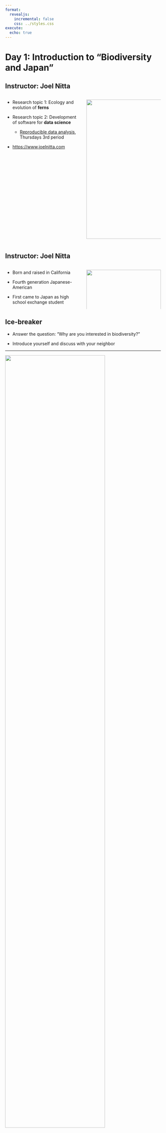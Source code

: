 ```yaml
---
format:
  revealjs:
    incremental: false
    css: ../styles.css
execute: 
  echo: true
---
```


# Day 1: Introduction to "Biodiversity and Japan"

## Instructor: Joel Nitta

:::: {.columns}

::: {.column width="50%"}
- Research topic 1: Ecology and evolution of **ferns**

- Research topic 2: Development of software for **data science**
  - [Reproducible data analysis](https://syllabus.gs.chiba-u.jp/2024/101101101076000/Z011531301/en_US), Thursdays 3rd period

- <https://www.joelnitta.com>
:::

::: {.column width="50%"}
![](https://github.com/joelnitta/joelnitta-site/blob/master/static/media/headers/research_img2.jpg?raw=true){fig-alt="Image of Joel Nitta in field" height="450"}
:::

::::

## Instructor: Joel Nitta

:::: {.columns}

::: {.column width="50%"}

- Born and raised in California

- Fourth generation Japanese-American

- First came to Japan as high school exchange student
:::

::: {.column width="50%"}
![](https://upload.wikimedia.org/wikipedia/commons/thumb/9/94/California_in_United_States.svg/2880px-California_in_United_States.svg.png){fig-alt="Image of California map" width="100%" height="100%"}
:::

::::

## Ice-breaker

- Answer the question: "Why are you interested in biodiversity?"

- Introduce yourself and discuss with your neighbor

---

![](https://climate.copernicus.eu/sites/default/files/styles/hero_image_extra_large_2x/public/2019-10/biodiversity.jpg?itok=4yl27Tnz){fig-alt="Biodiversity image from https://climate.copernicus.eu" width="80%" height="80%"}

::: {.small}
https://climate.copernicus.eu
:::

## What is biodiversity?

- **The different kinds of life that occur on our planet**

. . .

- Often we talk about the **number of species**, but it has other definitions too

## Why does biodiversity matter?

:::: {.columns}

::: {.column width="30%"}
1. How would you feel if you could **never visit a natural place** like a forest or the mountains?
:::

::: {.column width="70%"}
![](https://images.unsplash.com/photo-1605714726527-411541ab17f4?ixlib=rb-4.0.3&ixid=M3wxMjA3fDB8MHxzZWFyY2h8M3x8Z3JlZW4lMjBmb3Jlc3R8ZW58MHx8MHx8fDA%3D&w=1000&q=80){fig-alt="Image of a forest" width="100%" height="100%"}

::: {.small}
https://images.unsplash.com/
:::

:::

::::

## Why does biodiversity matter?

:::: {.columns}

::: {.column width="30%"}
2. How would you feel if you knew that a **place like the Great Barrier Reef were to disappear**?
:::

::: {.column width="70%"}
![](https://www.nma.gov.au/__data/assets/image/0003/629472/MA47350944-Coral-Outcrop-1200w.jpg){fig-alt="Image of Great Barrier Reef" width="100%" height="100%"}

::: {.small}
https://www.nma.gov.au/
:::

:::

::::

## Biodiversity has inherent value

- Biodiversity has **inherent value**: it is worth something **just by existing**

- Biodiversity has **cultural value**: we derive **inspiration** from it

## Why does biodiversity matter?

:::: {.columns}

::: {.column width="30%"}
1. How would you feel if you **couldn't eat any fruit** because there were no bees to pollinate flowers?
:::

::: {.column width="70%"}
![](https://upload.wikimedia.org/wikipedia/commons/thumb/7/75/Apis_mellifera_-_Prunus_padus_-_Keila.jpg/600px-Apis_mellifera_-_Prunus_padus_-_Keila.jpg){fig-alt="Image of bee pollinating flower" width="100%" height="100%"}

::: {.small}
https://upload.wikimedia.org/
:::

:::

::::

## Humans depend on biodiversity

:::: {.columns}

::: {.column width="30%"}
2. How would you feel if you **didn't have access to clean drinking water** because there were no wetlands to help filter it?
:::

::: {.column width="70%"}
![](https://upload.wikimedia.org/wikipedia/commons/8/88/Tourbi%C3%A8re_03_-_Parc_de_Frontenac_-_Juillet_2008.jpg){fig-alt="Image of wetland" width="100%" height="100%"}

::: {.small}
https://upload.wikimedia.org/
:::

:::

::::

## Why does biodiversity matter?

- Biodiversity provides **ecosystem services**: humans benefit from the natural environment

## Biodiversity is **in danger**

We will learn about the **specific risks** posed to biodiversity, and **actionable measures** to counteract them.

::: {.columns}
::: {.column}
::: {.incremental}

- Climate change
- Population growth
- Invasive species

:::
:::
::: {.column}
![](https://s3.eu-west-2.amazonaws.com/iema.net/transform/_1440x1040_crop_center-center_80_none/90278/web_climatechange_shutterstock_396593335.webp)

::: {.small}
https://www.iema.net/articles/climate-change-to-pose-bigger-threat-to-biodiversity-than-land-use-by-2070/
:::

:::
:::

## Biodiversity in Japan

:::: {.columns}

::: {.column width="50%"}
- Did you know that **Japan is a biodiversity hotspot?**

- Do you know why?
:::

::: {.column width="50%"}
![](https://hanwellzoo.co.uk/wp-content/uploads/2017/02/0004_red-crowned-crane.jpg){fig-alt="Red-crowned cranes" width="100%" height="100%"}

::: {.small}
https://hanwellzoo.co.uk/
:::

:::

::::

## Japan as a biodiversity hotspot

Japan has a **wide variation of climates** in a small area

::: {.incremental}
- Species are usually adapted for one particular kind of climate
- This results in many species
:::

## Goals of this class

By the end of the course, you will be able to:

- understand the **processes generating biodiversity**
- explain **how biodiversity is distributed** globally and in Japan
- propose ways to effectively **conserve biodiversity**

## Expectations of this class

- I expect you to **participate in discussions**

- I expect you to **ask questions**

## Language of this class

- This class is **conducted in English**

- But, you can ask questions in Japanese and I will explain in Japanese if needed

- **日本語**でも必要に応じて**大丈夫です**。

- とにかく何か分からないことがあったら、<br>聞いてください！

## Structure of this class

- Classic model: Introduce new ideas in class then complete homework assignments about them

- **Flipped model**: Introduce new ideas **ahead of class** in videos, and we will learn more about those topics in depth through in-class discussions

## Videos

- We will watch **videos** from a series on biodiversity produced by the California Academy of Sciences

- Each is video is 5-10 minutes long.

- There are usually 3-4 videos per week.

## Intro video

{{< video https://www.youtube.com/embed/HpDJBFflYKI width="75%" height="75%" >}}

::: {.medsmall}
<https://www.youtube.com/embed/HpDJBFflYKI>
:::

## Quizzes

- **There will be a short quiz** (ca. 5-10 min.) on the content of the video at the start of each class.

- **Bring your laptop or smartphone** to take the quiz on [Socrative](https://www.socrative.com/).

## Sample quiz

::: {.columns}
::: {.column width="40%"}
- Enter room name `JABIOD2025` at <https://gosocrative.com> **or** scan the barcode
:::
::: {.column width="60%"}
![](../images/socrative_qr.png){fig-alt="QR code linking to Socrative room for JABIOD2024"}
:::
:::

## Schedule

- Day 1, 2025-06-10
  - Introduction: Why does biodiversity matter? (no quiz)

- Day 2, 2025-06-17
  - Global distribution of biodiversity

- Day 3, 2025-06-24
  - Levels of biodiversity

- Day 4, Media Day (on-demand, no quiz)
  - Distribution of biodiversity in Japan

## Schedule (cont'd)

- Day 5, 2025-07-01
  - Midterm test, Ecosystems & ecosystem services (no quiz)

- Day 6, 2025-07-08
  - Threats to biodiversity

- Day 7, 2025-07-15
  - Protecting biodiversity

- Day 8, 2025-07-22: Final presentation

## Grades

- Quizzes 20%
  - The single lowest scoring quiz won't be counted
- Midterm 30%
- Final presentation 50%

**No late submissions allowed**

## Course website and slides

- All slides (and other info) available at<br><https://joelnitta.github.io/biodiv-japan/>

## Office hours

By appointment. Please send me an email to request:

<joelnitta@chiba.u-jp>

## Questions?
